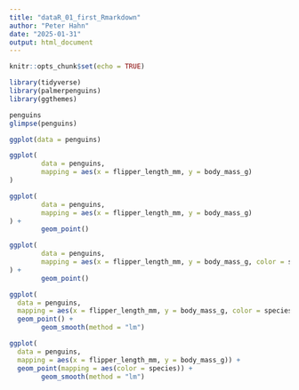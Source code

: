 ```yaml
---
title: "dataR_01_first_Rmarkdown"
author: "Peter Hahn"
date: "2025-01-31"
output: html_document
---
```


```r
knitr::opts_chunk$set(echo = TRUE)
```

```r
library(tidyverse)
library(palmerpenguins)
library(ggthemes)
```

```r
penguins
glimpse(penguins)
```
```r
ggplot(data = penguins)
```

```r
ggplot(
        data = penguins,
        mapping = aes(x = flipper_length_mm, y = body_mass_g)
)
```


```r
ggplot(
        data = penguins,
        mapping = aes(x = flipper_length_mm, y = body_mass_g)
) +
        geom_point()
```


```r

ggplot(
        data = penguins,
        mapping = aes(x = flipper_length_mm, y = body_mass_g, color = species)
) +
        geom_point()
```

```r
ggplot(
  data = penguins,
  mapping = aes(x = flipper_length_mm, y = body_mass_g, color = species)) +
  geom_point() +
        geom_smooth(method = "lm")
```
```r
ggplot(
  data = penguins,
  mapping = aes(x = flipper_length_mm, y = body_mass_g)) +
  geom_point(mapping = aes(color = species)) +
        geom_smooth(method = "lm")
```
